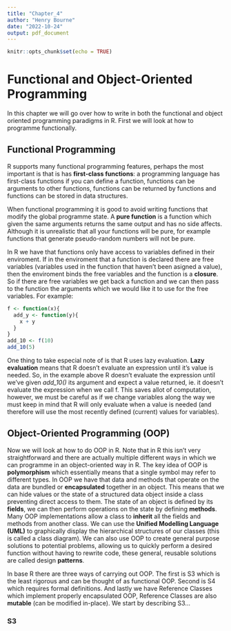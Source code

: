 ```yaml
---
title: "Chapter_4"
author: "Henry Bourne"
date: "2022-10-24"
output: pdf_document
---
```


```r
knitr::opts_chunk$set(echo = TRUE)
```

# Functional and Object-Oriented Programming
In this chapter we will go over how to write in both the functional and object oriented programming paradigms in R. First we will look at how to programme functionally.

## Functional Programming
R supports many functional programming features, perhaps the most important is that is has **first-class functions**: a programming language has first-class functions if you can define a function, functions can be arguments to other functions, functions can be returned by functions and functions can be stored in data structures. 

When functional programming it is good to avoid writing functions that modify the global programme state. A **pure function** is a function which given the same arguments returns the same output and has no side affects. Although it is unrealistic that all your functions will be pure, for example functions that generate pseudo-random numbers will not be pure. 

In R we have that functions only have access to variables defined in their enviroment. If in the enviroment that a function is declared there are free variables (variables used in the function that haven't been asigned a value), then the enviroment binds the free variables and the function is a **closure**. So if there are free variables we get back a function and we can then pass to the function the arguments which we would like it to use for the free variables. For example:
```r
f <- function(x){
  add_y <- function(y){
    x + y
  }
}
add_10 <- f(10)
add_10(5)
```
One thing to take especial note of is that R uses lazy evaluation. **Lazy evaluation** means that R doesn't evaluate an expression until it's value is needed. So, in the example above R doesn't evaluate the expression until we've given *add_10()* its argument and expect a value returned, ie. it doesn't evaluate the expression when we call f. This saves allot of computation, however, we must be careful as if we change variables along the way we must keep in mind that R will only evaluate when a value is needed (and therefore will use the most recently defined (current) values for variables). 

## Object-Oriented Programming (OOP)
Now we will look at how to do OOP in R. Note that in R this isn't very straightforward and there are actually multiple different ways in which we can programme in an object-oriented way in R. The key idea of OOP is **polymorphism** which essentially means that a single symbol may refer to different types. In OOP we have that data and methods that operate on the data are bundled or **encapsulated** together in an object. This means that we can hide values or the state of a structured data object inside a class preventing direct access to them. The state of an object is defined by its **fields**, we can then perform operations on the state by defining **methods**. Many OOP implementations allow a class to **inherit** all the fields and methods from another class. We can use the **Unified Modelling Language (UML)** to graphically display the hierarchical structures of our classes (this is called a class diagram). We can also use OOP to create general purpose solutions to potential problems, allowing us to quickly perform a desired function without having to rewrite code, these general, reusable solutions are called design **patterns**.

In base R there are three ways of carrying out OOP. The first is S3 which is the least rigorous and can be thought of as functional OOP. Second is S4 which requires formal definitions. And lastly we have Reference Classes which implement properly encapsulated OOP, Reference Classes are also **mutable** (can be modified in-place). We start by describing S3...

### S3




